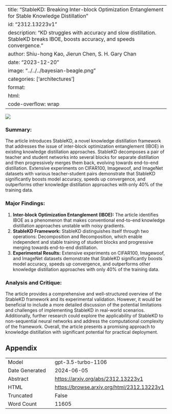 
---
title: "StableKD: Breaking Inter-block Optimization Entanglement for Stable Knowledge Distillation"
id: "2312.13223v1"
description: "KD struggles with accuracy and slow distillation. StableKD breaks IBOE, boosts accuracy, and speeds convergence."
author: Shiu-hong Kao, Jierun Chen, S. H. Gary Chan
date: "2023-12-20"
image: "../../../bayesian-beagle.png"
categories: ['architectures']
format:
  html:
    code-overflow: wrap
---

![](../../../bayesian-beagle.png)

### **Summary:**
The article introduces StableKD, a novel knowledge distillation framework that addresses the issue of inter-block optimization entanglement (IBOE) in existing knowledge distillation approaches. StableKD decomposes a pair of teacher and student networks into several blocks for separate distillation and then progressively merges them back, evolving towards end-to-end distillation. Extensive experiments on CIFAR100, Imagewoof, and ImageNet datasets with various teacher-student pairs demonstrate that StableKD significantly boosts model accuracy, speeds up convergence, and outperforms other knowledge distillation approaches with only 40% of the training data.

### Major Findings:
1. **Inter-block Optimization Entanglement (IBOE):** The article identifies IBOE as a phenomenon that makes conventional end-to-end knowledge distillation approaches unstable with noisy gradients.
2. **StableKD Framework:** StableKD distinguishes itself through two operations: Decomposition and Recomposition, which enable independent and stable training of student blocks and progressive merging towards end-to-end distillation.
3. **Experimental Results:** Extensive experiments on CIFAR100, Imagewoof, and ImageNet datasets demonstrate that StableKD significantly boosts model accuracy, speeds up convergence, and outperforms other knowledge distillation approaches with only 40% of the training data.

### Analysis and Critique:
The article provides a comprehensive and well-structured overview of the StableKD framework and its experimental validation. However, it would be beneficial to include a more detailed discussion of the potential limitations and challenges of implementing StableKD in real-world scenarios. Additionally, further research could explore the applicability of StableKD to non-sequential neural networks and address the computational complexity of the framework. Overall, the article presents a promising approach to knowledge distillation with significant potential for practical deployment.

## Appendix

|          |          |
|----------|----------|
| Model     | gpt-3.5-turbo-1106       |
| Date Generated     | 2024-06-05       |
| Abstract | [https://arxiv.org/abs/2312.13223v1](https://arxiv.org/abs/2312.13223v1)        |
| HTML     | [https://browse.arxiv.org/html/2312.13223v1](https://browse.arxiv.org/html/2312.13223v1)       |
| Truncated       | False       |
| Word Count       | 11605       |